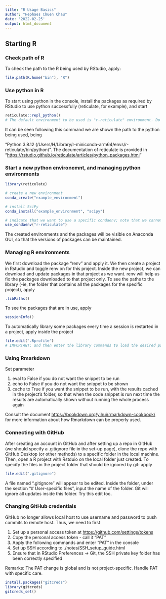 ```yaml
---
title: "R Usage Basics"
author: "Hephaes Chuen Chau"
date: '2022-02-25'
output: html_document
---
```


## Starting R

### Check path of R

To check the path to the R being used by RStudio, apply:

```r
file.path(R.home("bin"), "R")
```

### Use python in R

To start using python in the console, install the packages as required by RStudio to use python successfully (reticulate, for example), and start

```r
reticulate::repl_python()
# The default environment to be used is "r-reticulate" environment. Do NOT delete this environment in anaconda to minimise errors. 
```

It can be seen following this command we are shown the path to the python being used, being

"Python 3.8.12 (/Users/H/Library/r-miniconda-arm64/envs/r-reticulate/bin/python)". The documentation of reticulate is provided in "<https://rstudio.github.io/reticulate/articles/python_packages.html>"

### Start a new python environemnt, and managing python environments

```r
library(reticulate)

# create a new environment 
conda_create("example_environment")

# install SciPy
conda_install("example_environment", "scipy")

# indicate that we want to use a specific condaenv; note that we cannot jump to another environment in the same R session. The session must be restarted. 
use_condaenv("r-reticulate")
```

The created environments and the packages will be visible on Anaconda GUI, so that the versions of packages can be maintained.

### Managing R environments

We first download the package "renv" and apply it. We then create a project in Rstudio and toggle renv on for this project. Inside the new project, we can download and update packages in that project as we want. renv will help us fix the packages downloaded to that project only. To see the paths to the library (-ie, the folder that contains all the packages for the specific project), apply

```r
.libPaths()
```

To see the packages that are in use, apply

```r
sessionInfo()
```

To automatically library some packages every time a session is restarted in a project, apply inside the project

```r
file.edit(".Rprofile")
# IMPORTANT: and then enter the library commands to load the desired packages. 
```

### Using Rmarkdown

Set parameter

1.  eval to False if you do not want the snippet to be run
2.  echo to False if you do not want the snippet to be shown
3.  cache to True if you want the snippet to be run, with the results cached in the project's folder, so that when the code snippet is run next time the results are automatically shown without running the whole process again

Consult the document <https://bookdown.org/yihui/rmarkdown-cookbook/> for more information about how Rmarkdown can be properly used.

### Connecting with GitHub

After creating an account in GitHub and after setting up a repo in GitHub (we should specify a .gitignore file in the set-up page), clone the repo with GitHub Desktop (or other methods) to a specific folder in the local machine. Then, open a R project with Rstduio on the local folder just created. To specify the files in the project folder that should be ignored by git: apply

```r
file.edit(".gitignore")
```

A file named ".gitignore" will appear to be edited. Inside the folder, under the section "# User-specific files", input the name of the folder. Git will ignore all updates inside this folder. Try this edit too.

### Changing GitHub credentials

GitHub no longer allows local host to use username and password to push commits to remote host. Thus, we need to first

1.  Set up a personal access token at <https://github.com/settings/tokens>
2.  Copy the personal access token - call it "PAT"
3.  Apply the following commands and enter "PAT" in the console
4.  Set up SSH according to ./notes/SSH_setup_guide.html
5.  Ensure that in RStudio Preferences -\> Git, the SSH private key folder has been correctly specified

Remarks: The PAT change is global and is not project-specific. Handle PAT with specific care.

```r
install.packages("gitcreds")
library(gitcreds)
gitcreds_set()
```
